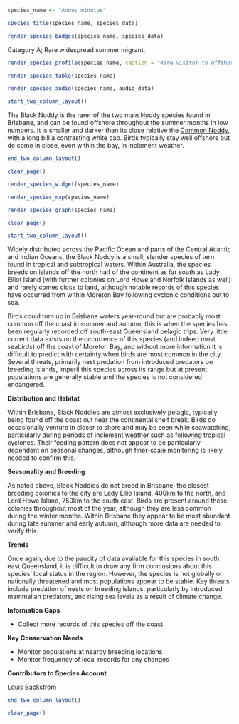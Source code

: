 ```r
species_name <- "Anous minutus"
```

```r
species_title(species_name, species_data)
```

```r
render_species_badges(species_name, species_data)
```

Category A; Rare widespread summer migrant.

```r
render_species_profile(species_name, caption = "Rare visitor to offshore waters during the summer months from the north, may be more common than current information suggests. Not of any conservation concern at present.")
```

```r
render_species_table(species_name)
```

```r
render_species_audio(species_name, audio_data)
```

```r
start_two_column_layout()
```

The Black Noddy is the rarer of the two main Noddy species found in Brisbane, and can be found offshore throughout the summer months in low numbers. It is smaller and darker than its close relative the [Common Noddy](#common-noddy-anous-stolidus), with a long bill a contrasting white cap. Birds typically stay well offshore but do come in close, even within the bay, in inclement weather.

```r
end_two_column_layout()
```

```r
clear_page()
```

```r
render_species_widget(species_name)
```

```r
render_species_map(species_name)
```

```r
render_species_graph(species_name)
```

```r
clear_page()
```

```r
start_two_column_layout()
```

Widely distributed across the Pacific Ocean and parts of the Central Atlantic and Indian Oceans, the Black Noddy is a small, slender species of tern found in tropical and subtropical waters. Within Australia, the species breeds on islands off the north half of the continent as far south as Lady Elliot Island (with further colonies on Lord Howe and Norfolk Islands as well) and rarely comes close to land, although notable records of this species have occurred from within Moreton Bay following cyclonic conditions out to sea.

Birds could turn up in Brisbane waters year-round but are probably most common off the coast in summer and autumn; this is when the species has been regularly recorded off south-east Queensland pelagic trips. Very little current data exists on the occurrence of this species (and indeed most seabirds) off the coast of Moreton Bay, and without more information it is difficult to predict with certainty when birds are most common in the city. Several threats, primarily nest predation from introduced predators on breeding islands, imperil this species across its range but at present populations are generally stable and the species is not considered endangered.

**Distribution and Habitat**

Within Brisbane, Black Noddies are almost exclusively pelagic, typically being found off the coast out near the continental shelf break. Birds do occasionally venture in closer to shore and may be seen while seawatching, particularly during periods of inclement weather such as following tropical cyclones. Their feeding pattern does not appear to be particularly dependent on seasonal changes, although finer-scale monitoring is likely needed to confirm this.

**Seasonality and Breeding**

As noted above, Black Noddies do not breed in Brisbane; the closest breeding colonies to the city are Lady Ellio Island, 400km to the north, and Lord Howe Island, 750km to the south east. Birds are present around these colonies throughout most of the year, although they are less common during the winter months. Within Brisbane they appear to be most abundant during late summer and early autumn, although more data are needed to verify this.

**Trends**

Once again, due to the paucity of data available for this species in south east Queensland, it is difficult to draw any firm conclusions about this species' local status in the region. However, the species is not globally or nationally threatened and most populations appear to be stable. Key threats include predation of nests on breeding islands, particularly by introduced mammalian predators, and rising sea levels as a result of climate change.

**Information Gaps**

- Collect more records of this species off the coast

**Key Conservation Needs**

- Monitor populations at nearby breeding locations
- Monitor frequency of local records for any changes

**Contributors to Species Account**

Louis Backstrom

```r
end_two_column_layout()
```

```r
clear_page()
```
